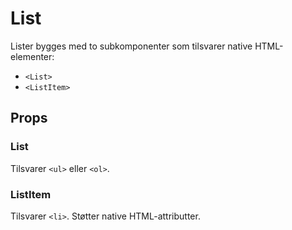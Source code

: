 
<Meta of={ListStories} />

# List

<ComponentLinkRow
  docsHref="https://design.domstol.no/987b33f71/p/89ffb5-list/b/685e71"
  figmaHref="https://www.figma.com/file/ewqSDmkgqDQ5PyOsRp4V5b/?node-id=3332%3A94240"
  githubHref="https://github.com/domstolene/designsystem/tree/main/packages/components/src/components/List"
  storybookHref="https://domstolene.github.io/designsystem/?path=/story/dds-components-components-list--default"
  withBottomSpacing
/>

Lister bygges med to subkomponenter som tilsvarer native HTML-elementer:

- `<List>`
- `<ListItem>`

## Props

### List

Tilsvarer `<ul>` eller `<ol>`.

<Canvas of={ListStories.Default} sourceState="shown" />
<Controls of={ListStories.Default} />

### ListItem

Tilsvarer `<li>`. Støtter native HTML-attributter.
